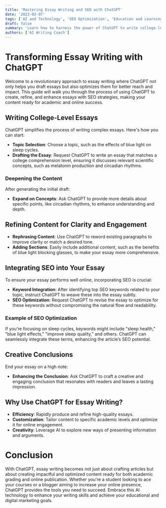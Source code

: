 ```yaml
---
title: 'Mastering Essay Writing and SEO with ChatGPT'
date: '2023-03-07'
tags: ['AI and Technology', 'SEO Optimization', 'Education and Learning']
draft: false
summary: 'Learn how to harness the power of ChatGPT to write college-level essays, incorporate SEO, and creatively refine content, all while saving time and enhancing output.'
authors: ['AI Writing Coach']
---
```


# Transforming Essay Writing with ChatGPT

Welcome to a revolutionary approach to essay writing where ChatGPT not only helps you draft essays but also optimizes them for better reach and impact. This guide will walk you through the process of using ChatGPT to create, refine, and enhance essays with SEO strategies, making your content ready for academic and online success.

## Writing College-Level Essays

ChatGPT simplifies the process of writing complex essays. Here's how you can start:

- **Topic Selection**: Choose a topic, such as the effects of blue light on sleep cycles.
- **Drafting the Essay**: Request ChatGPT to write an essay that matches a college comprehension level, ensuring it discusses relevant scientific concepts, such as melatonin production and circadian rhythms.

### Deepening the Content

After generating the initial draft:
- **Expand on Concepts**: Ask ChatGPT to provide more details about specific points, like circadian rhythms, to enhance understanding and depth.

## Refining Content for Clarity and Engagement

- **Rephrasing Content**: Use ChatGPT to reword existing paragraphs to improve clarity or match a desired tone.
- **Adding Sections**: Easily include additional content, such as the benefits of blue light blocking glasses, to make your essay more comprehensive.

## Integrating SEO into Your Essay

To ensure your essay performs well online, incorporating SEO is crucial:

- **Keyword Integration**: After identifying top SEO keywords related to your topic, instruct ChatGPT to weave these into the essay subtly.
- **SEO Optimization**: Request ChatGPT to revise the essay to optimize for these keywords without compromising the natural flow and readability.

### Example of SEO Optimization

If you’re focusing on sleep cycles, keywords might include "sleep health," "blue light effects," "improve sleep quality," and others. ChatGPT can seamlessly integrate these terms, enhancing the article’s SEO potential.

## Creative Conclusions

End your essay on a high note:
- **Enhancing the Conclusion**: Ask ChatGPT to craft a creative and engaging conclusion that resonates with readers and leaves a lasting impression.

## Why Use ChatGPT for Essay Writing?

- **Efficiency**: Rapidly produce and refine high-quality essays.
- **Customization**: Tailor content to specific academic levels and optimize it for online engagement.
- **Creativity**: Leverage AI to explore new ways of presenting information and arguments.

# Conclusion

With ChatGPT, essay writing becomes not just about crafting articles but about creating impactful and optimized content ready for both academic grading and online publication. Whether you're a student looking to ace your courses or a blogger aiming to increase your online presence, ChatGPT provides the tools you need to succeed. Embrace this AI technology to enhance your writing skills and achieve your educational and digital marketing goals.
